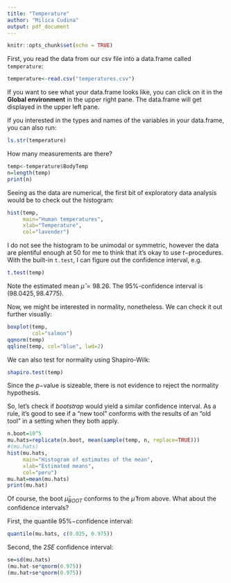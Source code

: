 ```yaml
---
title: "Temperature"
author: "Milica Cudina"
output: pdf_document
---
```


```r
knitr::opts_chunk$set(echo = TRUE)
```
First, you read the data from our csv file into a data.frame called `temperature`:
```r
temperature<-read.csv("temperatures.csv")
```
If you want to see what your data.frame looks like, you can click on it in the **Global environment** in the upper right pane. The data.frame will get displayed in the upper left pane. 

If you interested in the types and names of the variables in your data.frame, you can also run:
```r
ls.str(temperature)
```

How many measurements are there?

```r
temp<-temperature$BodyTemp
n=length(temp)
print(n)
```

Seeing as the data are numerical, the first bit of exploratory data analysis would be to check out the histogram:

```r
hist(temp, 
     main="Human temperatures",
     xlab="Temperature",
     col="lavender")
```

I do not see the histogram to be unimodal or symmetric, however the data are plentiful enough at $50$ for me to think that it's okay to use $t-$procedures. With the built-in `t.test`, I can figure out the confidence interval, e.g.

```r
t.test(temp)
```
Note the estimated mean $\hat \mu = 98.26$. The 95$\%$-confidence interval is $(98.0425, 98.4775)$. 

Now, we might be interested in normality, nonetheless. We can check it out further visually:

```r
boxplot(temp, 
        col="salmon")
qqnorm(temp)
qqline(temp, col="blue", lwd=2)
```

We can also test for normality using Shapiro-Wilk:

```r
shapiro.test(temp)
```
Since the $p-$value is sizeable, there is not evidence to reject the normality hypothesis. 

So, let's check if *bootstrap* would yield a similar confidence interval. As a rule, it's good to see if a "new tool" conforms with the results of an "old tool" in a setting when they both apply. 

```r
n.boot=10^5
mu.hats=replicate(n.boot, mean(sample(temp, n, replace=TRUE)))
#(mu.hats)
hist(mu.hats, 
     main="Histogram of estimates of the mean",
     xlab="Estimated means",
     col="peru")
mu.hat=mean(mu.hats)
print(mu.hat)
```

Of course, the boot $\hat \mu_{BOOT}$ conforms to the $\hat \mu$ from above. What about the confidence intervals?

First, the quantile $95\%-$confidence interval:
```r
quantile(mu.hats, c(0.025, 0.975))

```

Second, the $2SE$ confidence interval:
```r
se=sd(mu.hats)
(mu.hat-se*qnorm(0.975))
(mu.hat+se*qnorm(0.975))
```

